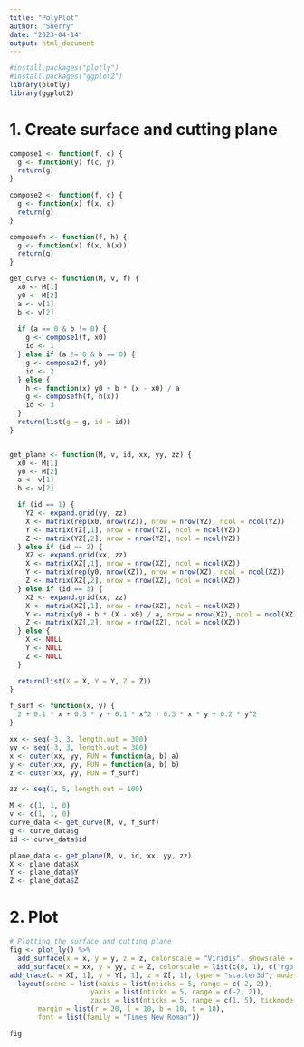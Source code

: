 ```yaml
---
title: "PolyPlot"
author: "Sherry"
date: "2023-04-14"
output: html_document
---
```

```r
#install.packages("plotly")
#install.packages("ggplot2")
library(plotly)
library(ggplot2)
```

# 1. Create surface and cutting plane 
```r
compose1 <- function(f, c) {
  g <- function(y) f(c, y)
  return(g)
}

compose2 <- function(f, c) {
  g <- function(x) f(x, c)
  return(g)
}

composefh <- function(f, h) {
  g <- function(x) f(x, h(x))
  return(g)
}

get_curve <- function(M, v, f) {
  x0 <- M[1]
  y0 <- M[2]
  a <- v[1]
  b <- v[2]
  
  if (a == 0 & b != 0) {
    g <- compose1(f, x0)
    id <- 1
  } else if (a != 0 & b == 0) {
    g <- compose2(f, y0)
    id <- 2
  } else {
    h <- function(x) y0 + b * (x - x0) / a
    g <- composefh(f, h(x))
    id <- 3
  }
  return(list(g = g, id = id))
}


get_plane <- function(M, v, id, xx, yy, zz) {
  x0 <- M[1]
  y0 <- M[2]
  a <- v[1]
  b <- v[2]

  if (id == 1) {
    YZ <- expand.grid(yy, zz)
    X <- matrix(rep(x0, nrow(YZ)), nrow = nrow(YZ), ncol = ncol(YZ))
    Y <- matrix(YZ[,1], nrow = nrow(YZ), ncol = ncol(YZ))
    Z <- matrix(YZ[,2], nrow = nrow(YZ), ncol = ncol(YZ))
  } else if (id == 2) {
    XZ <- expand.grid(xx, zz)
    X <- matrix(XZ[,1], nrow = nrow(XZ), ncol = ncol(XZ))
    Y <- matrix(rep(y0, nrow(XZ)), nrow = nrow(XZ), ncol = ncol(XZ))
    Z <- matrix(XZ[,2], nrow = nrow(XZ), ncol = ncol(XZ))
  } else if (id == 3) {
    XZ <- expand.grid(xx, zz)
    X <- matrix(XZ[,1], nrow = nrow(XZ), ncol = ncol(XZ))
    Y <- matrix(y0 + b * (X - x0) / a, nrow = nrow(XZ), ncol = ncol(XZ))
    Z <- matrix(XZ[,2], nrow = nrow(XZ), ncol = ncol(XZ))
  } else {
    X <- NULL
    Y <- NULL
    Z <- NULL
  }

  return(list(X = X, Y = Y, Z = Z))
}

f_surf <- function(x, y) {
  2 + 0.1 * x + 0.3 * y + 0.1 * x^2 - 0.3 * x * y + 0.2 * y^2
}

xx <- seq(-3, 3, length.out = 300)
yy <- seq(-3, 3, length.out = 300)
x <- outer(xx, yy, FUN = function(a, b) a)
y <- outer(xx, yy, FUN = function(a, b) b)
z <- outer(xx, yy, FUN = f_surf)

zz <- seq(1, 5, length.out = 100)

M <- c(1, 1, 0)
v <- c(1, 1, 0)
curve_data <- get_curve(M, v, f_surf)
g <- curve_data$g
id <- curve_data$id

plane_data <- get_plane(M, v, id, xx, yy, zz)
X <- plane_data$X
Y <- plane_data$Y
Z <- plane_data$Z
```

# 2. Plot 
```r

# Plotting the surface and cutting plane
fig <- plot_ly() %>%
  add_surface(x = x, y = y, z = z, colorscale = "Viridis", showscale = FALSE) %>%
  add_surface(x = xx, y = yy, z = Z, colorscale = list(c(0, 1), c("rgb(254, 254, 254)", "rgb(254, 254, 254)")), showscale = FALSE, opacity = 0.65) %>%
add_trace(x = X[, 1], y = Y[, 1], z = Z[, 1], type = "scatter3d", mode = "lines", line = list(color = "rgba(50, 50, 50, 0.5)", width = 2)) %>%
  layout(scene = list(xaxis = list(nticks = 5, range = c(-2, 2)),
                    yaxis = list(nticks = 5, range = c(-2, 2)),
                    zaxis = list(nticks = 5, range = c(1, 5), tickmode = "linear", tick0 = 1, dtick = 1)),
       margin = list(r = 20, l = 10, b = 10, t = 10),
       font = list(family = "Times New Roman"))

fig

```


